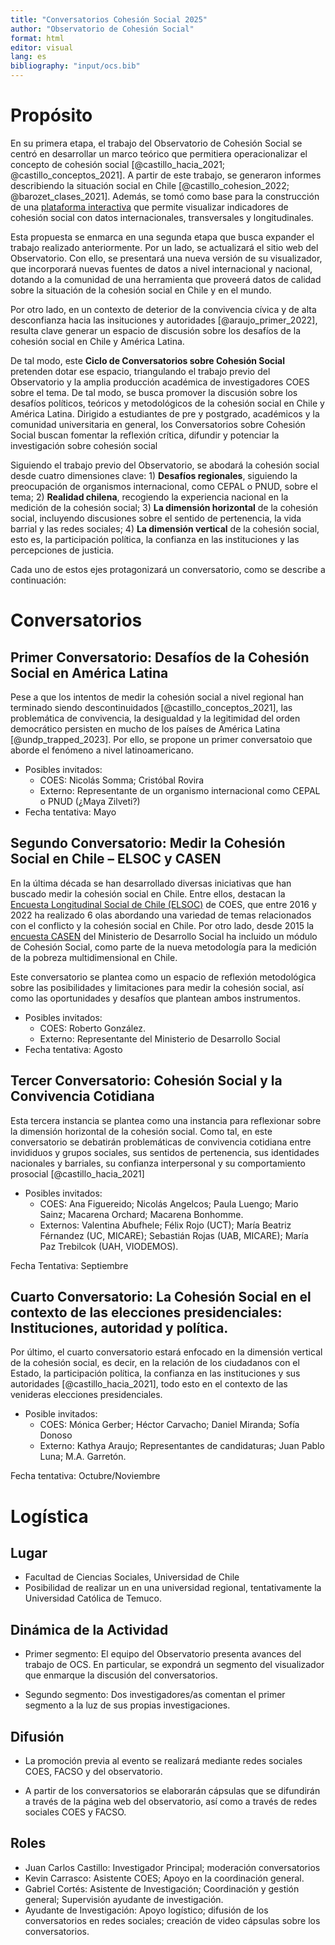 ```yaml
---
title: "Conversatorios Cohesión Social 2025"
author: "Observatorio de Cohesión Social"
format: html
editor: visual
lang: es
bibliography: "input/ocs.bib"
---
```


# Propósito

En su primera etapa, el trabajo del Observatorio de Cohesión Social se centró en desarrollar un marco teórico que permitiera operacionalizar el concepto de cohesión social [@castillo_hacia_2021; @castillo_conceptos_2021]. A partir de este trabajo, se generaron informes describiendo la situación social en Chile [@castillo_cohesion_2022; @barozet_clases_2021]. Además, se tomó como base para la construcción de una [plataforma interactiva](https://ocs-coes.netlify.app/app/) que permite visualizar indicadores de cohesión social con datos internacionales, transversales y longitudinales.

Esta propuesta se enmarca en una segunda etapa que busca expander el trabajo realizado anteriormente. Por un lado, se actualizará el sitio web del Observatorio. Con ello, se presentará una nueva versión de su visualizador, que incorporará nuevas fuentes de datos a nivel internacional y nacional, dotando a la comunidad de una herramienta que proveerá datos de calidad sobre la situación de la cohesión social en Chile y en el mundo. 

Por otro lado, en un contexto de deterior de la convivencia cívica y de alta desconfianza hacia las insituciones y autoridades [@araujo_primer_2022], resulta clave generar un espacio de discusión sobre los desafíos de la cohesión social en Chile y América Latina.

De tal modo, este **Ciclo de Conversatorios sobre Cohesión Social** pretenden dotar ese espacio, triangulando el trabajo previo del Observatorio y la amplia producción académica de investigadores COES sobre el tema. De tal modo, se busca promover la discusión sobre los desafíos políticos, teóricos y metodológicos de la cohesión social en Chile y América Latina. Dirigido a estudiantes de pre y postgrado, académicos y la comunidad universitaria en general, los Conversatorios sobre Cohesión Social buscan fomentar la reflexión crítica, difundir y potenciar la investigación sobre cohesión social

Siguiendo el trabajo previo del Observatorio, se abodará la cohesión social desde cuatro dimensiones clave: 1) **Desafíos regionales**, siguiendo la preocupación de organismos internacional, como CEPAL o PNUD, sobre el tema; 2) **Realidad chilena**, recogiendo la experiencia nacional en la medición de la cohesión social; 3) **La dimensión horizontal** de la cohesión social, incluyendo discusiones sobre el sentido de pertenencia, la vida barrial y las redes sociales; 4) **La dimensión vertical** de la cohesión social, esto es, la participación política, la confianza en las instituciones y las percepciones de justicia. 

Cada uno de estos ejes protagonizará un conversatorio, como se describe a continuación: 

# Conversatorios


## Primer Conversatorio: Desafíos de la Cohesión Social en América Latina

Pese a que los intentos de medir la cohesión social a nivel regional han terminado siendo descontinuidados [@castillo_conceptos_2021], las problemática de convivencia, la desigualdad y la legitimidad del orden democrático persisten en mucho de los países de América Latina [@undp_trapped_2023]. Por ello, se propone un primer conversatoio que aborde el fenómeno a nivel latinoamericano. 

- Posibles invitados:
   - COES: Nicolás Somma; Cristóbal Rovira
   - Externo: Representante de un organismo internacional como CEPAL o PNUD (¿Maya Zilveti?)
   
- Fecha tentativa: Mayo


## Segundo Conversatorio:  Medir la Cohesión Social en Chile -- ELSOC y CASEN

En la última década se han desarrollado diversas iniciativas que han buscado medir la cohesión social en Chile. Entre ellos, destacan la [Encuesta Longitudinal Social de Chile (ELSOC)](https://coes.cl/encuesta-panel/) de COES, que entre 2016 y 2022 ha realizado 6 olas abordando una variedad de temas relacionados con el conflicto y la cohesión social en Chile. Por otro lado, desde 2015 la [encuesta CASEN](https://observatorio.ministeriodesarrollosocial.gob.cl/encuesta-casen) del Ministerio de Desarrollo Social ha incluido un módulo de Cohesión Social, como parte de la nueva metodología para la medición de la pobreza multidimensional en Chile. 

Este conversatorio se plantea como un espacio de reflexión metodológica sobre las posibilidades y limitaciones para medir la cohesión social, así como las oportunidades y desafíos que plantean ambos instrumentos. 

- Posibles invitados: 
   - COES: Roberto González.
   - Externo: Representante del Ministerio de Desarrollo Social
   
- Fecha tentativa: Agosto

## Tercer Conversatorio: Cohesión Social y la Convivencia Cotidiana

Esta tercera instancia se plantea como una instancia para reflexionar sobre la dimensión horizontal de la cohesión social. Como tal, en este conversatorio se debatirán problemáticas de convivencia cotidiana entre invididuos y grupos sociales, sus sentidos de pertenencia, sus identidades nacionales y barriales, su confianza interpersonal y su comportamiento prosocial [@castillo_hacia_2021]

- Posibles invitados: 
   - COES: Ana Figuereido; Nicolás Angelcos; Paula Luengo; Mario Sainz; Macarena Orchard; Macarena Bonhomme. 
   - Externos: Valentina Abufhele; Félix Rojo (UCT); María Beatriz Férnandez (UC, MICARE); Sebastián Rojas (UAB, MICARE); María Paz Trebilcok (UAH, VIODEMOS).
   
Fecha Tentativa: Septiembre

## Cuarto Conversatorio: La Cohesión Social en el contexto de las elecciones presidenciales: Instituciones, autoridad y política.

Por último, el cuarto conversatorio estará enfocado en la dimensión vertical de la cohesión social, es decir, en la relación de los ciudadanos con el Estado, la participación política, la confianza en las instituciones y sus autoridades [@castillo_hacia_2021], todo esto en el contexto de las venideras elecciones presidenciales. 

- Posible invitados: 
   - COES: Mónica Gerber; Héctor Carvacho; Daniel Miranda; Sofía Donoso
   - Externo: Kathya Araujo; Representantes de candidaturas; Juan Pablo Luna; M.A. Garretón. 

Fecha tentativa: Octubre/Noviembre


# Logística

## Lugar

- Facultad de Ciencias Sociales, Universidad de Chile
- Posibilidad de realizar un en una universidad regional, tentativamente la Universidad Católica de Temuco. 


## Dinámica de la Actividad

- Primer segmento: El equipo del Observatorio presenta avances del trabajo de OCS. En particular, se expondrá un segmento del visualizador que enmarque la discusión del conversatorios.

- Segundo segmento: Dos investigadores/as comentan el primer segmento a la luz de sus propias investigaciones.  


## Difusión

- La promoción previa al evento se realizará mediante redes sociales COES, FACSO y del observatorio.

- A partir de los conversatorios se elaborarán cápsulas que se difundirán a través de la página web del observatorio, así como a través de redes sociales COES y FACSO.

## Roles

- Juan Carlos Castillo: Investigador Principal; moderación conversatorios
- Kevin Carrasco: Asistente COES; Apoyo en la coordinación general.
- Gabriel Cortés: Asistente de Investigación; Coordinación y gestión general; Supervisión ayudante de investigación. 
- Ayudante de Investigación: Apoyo logístico; difusión de los conversatorios en redes sociales; creación de video cápsulas sobre los conversatorios. 





